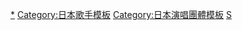 {{Navbox Musical artist
| name = Sexy Zone
| title = [[Sexy Zone]]
| state = collapsed
| background = group_or_band
| above = '''成员'''：{{Colorlabel|blue}}'''[[中岛健人]]''' - {{Colorlabel|purple}}'''[[菊池风磨]]''' - {{Colorlabel|red}}'''[[佐藤胜利]]''' - {{Colorlabel|green}}'''[[松岛聪]]''' - {{Colorlabel|orange}}'''[[叶成龙]]'''

| group1 = [[单曲]]
|  list1 = 
* 01.[[Sexy Zone (單曲)|Sexy Zone]]
* 02.[[Lady Diamond]]
* 03.{{Link-ja|Sexy Summer下雪了|Sexy Summerに雪が降る}}
* 04.{{Link-ja|Real Sexy!/BAD BOYS|Real Sexy!/BAD BOYS}}
* 05.{{Link-ja|Bye Bye 杜拜 ～See you again～/A MY GIRL FRIEND|バィバィDuバィ〜See you again〜/A MY GIRL FRIEND}}
* 06.{{Link-ja|King & Queen & Joker|King & Queen & Joker}}
* 07.{{Link-ja|男 never give up|男 never give up}}
* 08.{{Link-ja|對你一見鐘情|君にHITOMEBORE}}
* 09.{{Link-ja|Cha-Cha-Cha Champion|Cha-Cha-Cha チャンピオン}}
* 10.{{Link-ja|Colorful Eyes|カラフル Eyes}}
* 11.{{Link-ja|直到勝利的一天|勝利の日まで (曲)}}
* 12.{{Link-ja|直呼君名|よびすて (Sexy Zoneの曲)}}
* 13.{{Link-ja|ROCK THA TOWN}}
* 14.{{Link-ja|緊緊地|ぎゅっと}}
* 15.{{lj|Innocent Days (Sexy Zone)|イノセントデイズ (Sexy Zoneの曲)|Innocent Days}}
* 16.{{lj|機關算盡的溫柔/素顏KISS|カラクリだらけのテンダネス/すっぴんKISS}}
* 17.{{lj|麒麟之子/Honey Honey|麒麟の子/Honey Honey}}
* 18.[[RUN]]
* 19.{{lj|NOT FOUND|NOT FOUND (Sexy Zoneの曲)}}
* 20.{{lj|LET'S MUSIC}}
* 21.{{lj|夏天的繡球花|夏のハイドレンジア}}

| group2 = [[录音室专辑]]
| list2 = 
* 01.{{Link-ja|one Sexy Zone|one Sexy Zone}}
* 02.{{Link-ja|Sexy Second|Sexy Second}}
* 03.{{Link-ja|Sexy Power3|Sexy Power3}}
* 04.{{Link-ja|Welcome to Sexy Zone|Welcome to Sexy Zone}}
* 05.{{lj|XYZ = repainting|XYZ%3Drepainting}}
* 06.{{lj|PAGES|PAGES (アルバム)}}
* 07.{{lj|POP × STEP!?}}

| group3 = [[精选专辑]]
|  list3 = 
* 01.{{Link-ja|Sexy Zone 5th Anniversary Best|Sexy Zone 5th Anniversary Best}}
* 02.{{lj|SZ10TH}}

| group4 = 音像作品
| list4 = 
* 01.{{Link-ja|Sexy Zone竞技场演唱会2012|Sexy Zone アリーナコンサート 2012}}
* 02.{{Link-ja|Johnny's Dome Theatre〜SUMMARY2012〜 Sexy Zone|Johnny's Dome Theatre〜SUMMARY2012〜 Sexy Zone}}
* 03.{{Link-ja|Sexy Zone Japan Tour 2013|Sexy Zone Japan Tour 2013}}
* 04.{{Link-ja|Sexy Zone Spring Tour Sexy Second|Sexy Zone Spring Tour Sexy Second}}
* 05.{{Link-ja|Sexy Zone summer concert 2014|Sexy Zone summer concert 2014}}
* 06.{{Link-ja|Sexy Zone Sexy Power Tour|Sexy Zone Sexy Power Tour}}
* 07.{{Link-ja|Summer Paradise in TDC|Summer Paradise in TDC}}
* 08.{{Link-ja|Welcome to Sexy Zone Tour|Welcome to Sexy Zone Tour}}
* 09.{{Link-ja|Johnnys' Summer Paradise 2016|Johnnys' Summer Paradise 2016}}
* 10.{{Link-ja|Sexy Zone Presents Sexy Tour 2017 ～ STAGE|Sexy Zone Presents Sexy Tour 2017 ～ STAGE}}
* 11.{{lj|Summer Paradise 2017}}
* 12.{{lj|SEXY ZONE repainting Tour 2018}}
* 13.{{lj|Sexy Zone LIVE TOUR 2019 PAGES}}
* 14.{{lj|Sexy Zone POP×STEP!? TOUR 2020}}
* 15.{{lj|Sexy Zone Anniversary Tour 2021 SZ10TH}}

| group5 = [[写真集]]
| list5 = 
* 01.《Sexy Zone First写真集 Sweetz》
* 02.《Sexy Zone 2nd写真集“Be Sexy!”》

| group6 = 电视节目
| list6 = {{Navbox Musical artist|child
| group1 = Sexy Zone
| list1 = 
* 恋爱·加油部
* {{Link-ja|超潜入！超现实范围|超潜入!リアルスコープハイパー}}
* 恋爱·加油部2
* [[Sexy Zone CHANNEL]]
* {{Link-ja|有勇无谋！|ガムシャラ!}}
* 谣言袭击No.1
* 连接里约！谣言袭击No.1
* {{Link-ja|新闻官网五时整|ニュース シブ5時}}
| group2 = 中岛健人
| list2 = 
* {{Link-ja|伽利略大脑研究|ガリレオヒット脳研}}
* {{Link-ja|JMK 中岛健人 为爱痴狂的王子殿下|JMK 中島健人ラブホリ王子様}}
* {{Link-ja|前进～世界各地日本人大挑战～|さまぁ〜ずの世界のすげぇにツイテッタ〜}}
* {{Link-ja|林先生也惊讶的冷知识|林先生が驚く初耳学!}}
| group3 = 菊池风磨
| list3 = 
* {{Link-ja|伽利略大脑研究|ガリレオヒット脳研}}
| group4 = 佐藤胜利
| list4 =
* 恋爱·加油部3
| group5 = 叶成龙
| list5 = 
* {{Link-ja|爆笑学园为能学～习！|爆笑学園ナセバナ〜ル!}}
}}

| group7 = 广播节目
| list7 =
* Sexy ZoneのQrzone
* {{Link-ja|Radirer!|らじらー!|Radirer!Saturday}}

| group8 = 関連項目
| list8 = 
* [[杰尼斯事务所]]
* [[波丽佳音]]
* {{Link-ja|中山优马 w/B.I.Shadow|中山優馬 w/B.I.Shadow}}
* [[NYC boys]]
* {{Link-ja|高畑岬|高畑岬}}
* [[松村北斗]]
* [[高地优吾]]

}}<noinclude>[[Category:Sexy Zone|*]]
[[Category:日本歌手模板]]
[[Category:日本演唱團體模板]]
[[Category:傑尼斯事務所相關模板|S]]
</noinclude>